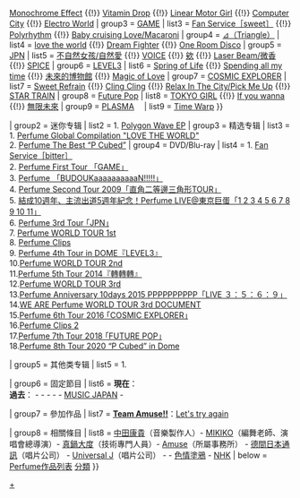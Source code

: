 {{Navbox Musical artist
| name  = Perfume
| title = [[file:Perfume logo vector.svg|100px|link=Perfume_(日本音樂團體)]]
| state = {{{state|autocollapse}}}
| background = group_or_band
| above = {{nowrap begin}}[[大本彩乃]]（NOCCHi） - [[樫野有香]]（KASHIYUKA） - [[西脇綾香]]（a-chan）

| group1 = 原創專輯<br />收錄單曲
| list1 = {{Navbox|child
| group1 = 未收錄單曲
| list1 = [[魔法★吞下去]] {{!}} [[男友徵集中]] 
| group2 = [[Perfume～Complete Best～|Perfume</br>～Complete Best～]]
|  list2 = [[Sweet Donuts]] {{!}} [[Monochrome Effect]] {{!}} [[Vitamin Drop]] {{!}} [[Linear Motor Girl]] {{!}} [[Computer City]] {{!}} [[Electro World]]
| group3 = [[GAME (Perfume專輯)|GAME]]
|  list3 = [[Fan Service［sweet］]] {{!}} [[Polyrhythm (Perfume單曲)|Polyrhythm]] {{!}} [[Baby cruising Love/Macaroni]]
| group4 = [[⊿ (Perfume專輯)|⊿（Triangle）]]
|  list4 = [[love the world]] {{!}} [[Dream Fighter]] {{!}} [[One Room Disco]]
| group5 = [[JPN (Perfume專輯)|JPN]]
|  list5 = [[不自然女孩/自然愛]] {{!}} [[VOICE (Perfume單曲)|VOICE]] {{!}} [[欸 (Perfume單曲)|欸]] {{!}} [[Laser Beam/微香]] {{!}} [[SPICE (Perfume單曲)|SPICE]]
| group6 = [[LEVEL3]]
|  list6 = [[Spring of Life]] {{!}} [[Spending all my time]] {{!}} [[未來的博物館]] {{!}} [[Magic of Love]]
| group7 = [[COSMIC EXPLORER]]
|  list7 = [[Sweet Refrain]] {{!}} [[Cling Cling]] {{!}} [[Relax In The City/Pick Me Up]] {{!}} [[STAR TRAIN]] 
| group8 = [[Future Pop]]
|  list8 = [[TOKYO GIRL]] {{!}} [[If you wanna]] {{!}} [[無限未來]] 
| group9 = [[PLASMA (Perfume的专辑)|PLASMA]]　
|  list9 = [[Time Warp]] 
}}

| group2 = 迷你专辑
|  list2 = 1. [[Polygon Wave EP]]
| group3 = 精选专辑
|  list3 = 1. [[Perfume Global Compilation "LOVE THE WORLD"]]<br/>2. [[Perfume The Best “P Cubed”]]
| group4 = DVD/Blu-ray
|  list4 = 1. [[Fan Service［bitter］]]<br/>2. [[Perfume First Tour 『GAME』|Perfume First Tour 「GAME」]]<br/>3. [[Perfume 『BUDOUKaaaaaaaaaaN!!!!!』|Perfume 「BUDOUKaaaaaaaaaaN!!!!!」]]<br/>4. [[Perfume Second Tour 2009『直角二等邊三角形TOUR』|Perfume Second Tour 2009「直角二等邊三角形TOUR」]]<br/>5. [[結成10週年、主流出道5週年紀念！Perfume LIVE@東京巨蛋「1 2 3 4 5 6 7 8 9 10 11」]]<br/>6. [[Perfume 3rd Tour ｢JPN｣]]<br/>7. [[Perfume WORLD TOUR 1st]]<br/>8. [[Perfume Clips]]<br/>9. [[Perfume 4th Tour in DOME『LEVEL3』]]<br />10.[[Perfume WORLD TOUR 2nd]]<br />11.[[Perfume 5th Tour 2014『轉轉轉』]]<br />12.[[Perfume WORLD TOUR 3rd]]<br />13.[[Perfume Anniversary 10days 2015 PPPPPPPPPP「LIVE ３：５：６：９」]]<br />14.[[WE ARE Perfume WORLD TOUR 3rd DOCUMENT]]<br />15.[[Perfume 6th Tour 2016 ｢COSMIC EXPLORER｣]]<br />16.[[Perfume Clips 2]]<br />17.[[Perfume 7th Tour 2018 ｢FUTURE POP｣]]<br />18.[[Perfume 8th Tour 2020 “P Cubed” in Dome]]


| group5 = 其他类专辑
|  list5 = 1. {{link-ja|Fan Service〜Prima Box〜}}

| group6 = 固定節目
|  list6 = '''現在'''：  <br/>'''過去'''：{{link-ja|PaPaPaPaPaPaPerfume|パッパッパッパッパッパッPerfume}} - {{link-ja|Perfume的好奇孩子|Perfumeの気になる子ちゃん}} - {{link-ja|Perfume的吊燈屋|Perfumeのシャンデリアハウス}} - {{link-ja|Perfume的PANPAKA Party|Perfumeのパンパカパーティー}} - {{link-ja|Perfume的Magical☆City|Perfumeのマジカル☆シティ}} - [[MUSIC JAPAN]] - {{link-ja|Perfume LOCKS!|Perfume LOCKS!}}

| group7 = 參加作品
| list7 = '''[[Amuse|Team Amuse!!]]'''：[[Let's try again]]




| group8 = 相關條目
| list8  = [[中田康貴]]（音樂製作人）- [[MIKIKO]]（編舞老師、演唱會總導演）- [[真鍋大度]]（技術專門人員）- [[Amuse]]（所屬事務所） - [[德間日本通訊]]（唱片公司） - [[環球音樂 (日本)|Universal J]]（唱片公司） - {{link-ja|BEE-HIVE|BEE-HIVE}} - [[色情塗鴉]] - [[NHK]]
{{nowrap end}}
| below = [[Perfume作品列表]]
{{Icon|Category}} [[:Category:Perfume|分類]]
}}<noinclude>
[[Category:日本歌手模板|{{PAGENAME}}]]
[[Category:Perfume|+]]
</noinclude>